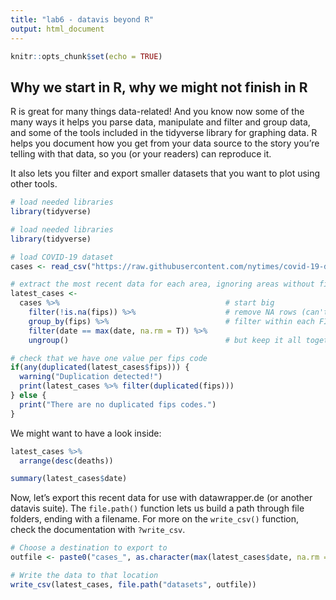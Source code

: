 ```yaml
---
title: "lab6 - datavis beyond R"
output: html_document
---
```


```r
knitr::opts_chunk$set(echo = TRUE)
```

## Why we start in R, why we might not finish in R

R is great for many things data-related! And you know now some of the many ways it helps you parse data, manipulate and filter and group data, and some of the tools included in the tidyverse library for graphing data. R helps you document how you get from your data source to the story you're telling with that data, so you (or your readers) can reproduce it. 

It also lets you filter and export smaller datasets that you want to plot using other tools.

```r
# load needed libraries
library(tidyverse)
```

```r

# load needed libraries
library(tidyverse)

# load COVID-19 dataset
cases <- read_csv("https://raw.githubusercontent.com/nytimes/covid-19-data/master/us-counties.csv")

# extract the most recent data for each area, ignoring areas without fips codes
latest_cases <- 
  cases %>%                                     # start big
    filter(!is.na(fips)) %>%                    # remove NA rows (can't map them)
    group_by(fips) %>%                          # filter within each FIPS area
    filter(date == max(date, na.rm = T)) %>%
    ungroup()                                   # but keep it all together

# check that we have one value per fips code
if(any(duplicated(latest_cases$fips))) { 
  warning("Duplication detected!")
  print(latest_cases %>% filter(duplicated(fips)))
} else {
  print("There are no duplicated fips codes.")
}

```

We might want to have a look inside:
```r
latest_cases %>%
  arrange(desc(deaths))

summary(latest_cases$date)

```

Now, let's export this recent data for use with datawrapper.de (or another datavis suite). The `file.path()` function lets us build a path through file folders, ending with a filename. For more on the `write_csv()` function, check the documentation with `?write_csv`.

```r
# Choose a destination to export to
outfile <- paste0("cases_", as.character(max(latest_cases$date, na.rm = T)), ".csv")

# Write the data to that location
write_csv(latest_cases, file.path("datasets", outfile))

```

